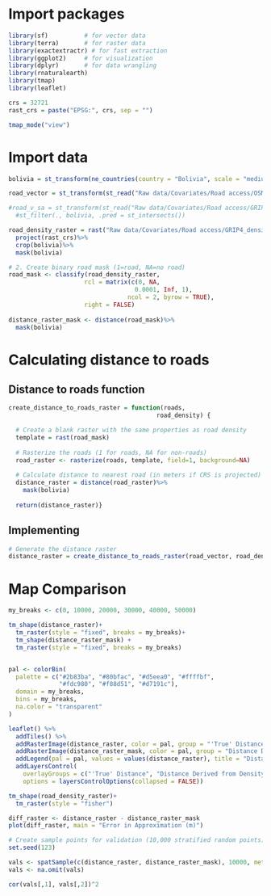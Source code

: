 
# Import packages
```r
library(sf)          # for vector data
library(terra)       # for raster data
library(exactextractr) # for fast extraction
library(ggplot2)     # for visualization
library(dplyr)       # for data wrangling
library(rnaturalearth)
library(tmap)
library(leaflet)
```

```r
crs = 32721
rast_crs = paste("EPSG:", crs, sep = "")

tmap_mode("view")
```


# Import data
```r
bolivia = st_transform(ne_countries(country = "Bolivia", scale = "medium", returnclass = "sf"), crs)%>%vect()

road_vector = st_transform(st_read("Raw data/Covariates/Road access/OSM Bolivia (test)/gis_osm_roads_free_1.shp"), crs)

#road_v_sa = st_transform(st_read("Raw data/Covariates/Road access/GRIP4_Region2_vector_shp/GRIP4_region2.shp"), crs)%>%
  #st_filter(., bolivia, .pred = st_intersects())

road_density_raster = rast("Raw data/Covariates/Road access/GRIP4_density_total/grip4_total_dens_m_km2.asc")%>%
  project(rast_crs)%>%
  crop(bolivia)%>%
  mask(bolivia)

# 2. Create binary road mask (1=road, NA=no road)
road_mask <- classify(road_density_raster, 
                     rcl = matrix(c(0, NA, 
                                   0.0001, Inf, 1), 
                                 ncol = 2, byrow = TRUE), 
                     right = FALSE)
                     
distance_raster_mask <- distance(road_mask)%>%
  mask(bolivia)
```


# Calculating distance to roads

## Distance to roads function
```r
create_distance_to_roads_raster = function(roads, 
                                         road_density) {

  # Create a blank raster with the same properties as road density
  template = rast(road_mask)
  
  # Rasterize the roads (1 for roads, NA for non-roads)
  road_raster <- rasterize(roads, template, field=1, background=NA)
  
  # Calculate distance to nearest road (in meters if CRS is projected)
  distance_raster = distance(road_raster)%>%
    mask(bolivia)
  
  return(distance_raster)}
```

## Implementing
```r
# Generate the distance raster
distance_raster = create_distance_to_roads_raster(road_vector, road_density_raster)
```

# Map Comparison
```r
my_breaks <- c(0, 10000, 20000, 30000, 40000, 50000)

tm_shape(distance_raster)+
  tm_raster(style = "fixed", breaks = my_breaks)+
  tm_shape(distance_raster_mask) +
  tm_raster(style = "fixed", breaks = my_breaks)


pal <- colorBin(
  palette = c("#2b83ba", "#80bfac", "#d5eea0", "#ffffbf", 
              "#fdc980", "#f88d51", "#d7191c"),
  domain = my_breaks,
  bins = my_breaks,
  na.color = "transparent"
)

leaflet() %>%
  addTiles() %>%
  addRasterImage(distance_raster, color = pal, group = "'True' Distance") %>%
  addRasterImage(distance_raster_mask, color = pal, group = "Distance Derived from Density") %>%
  addLegend(pal = pal, values = values(distance_raster), title = "Distance", position = "bottomright")%>%
  addLayersControl(
    overlayGroups = c("'True' Distance", "Distance Derived from Density"),
    options = layersControlOptions(collapsed = FALSE))

tm_shape(road_density_raster)+
  tm_raster(style = "fisher")

diff_raster <- distance_raster - distance_raster_mask
plot(diff_raster, main = "Error in Approximation (m)")
```
```r
# Create sample points for validation (10,000 stratified random points)
set.seed(123)

vals <- spatSample(c(distance_raster, distance_raster_mask), 10000, method="random")
vals <- na.omit(vals)

cor(vals[,1], vals[,2])^2
```




